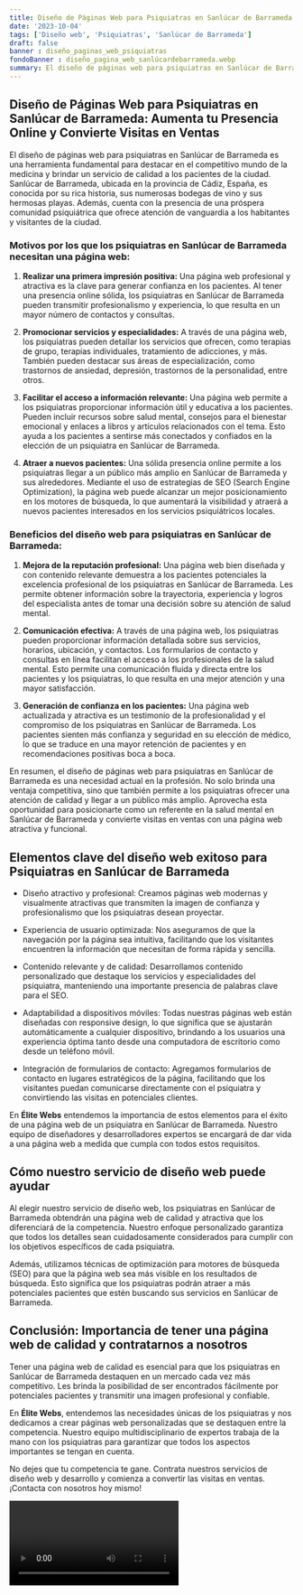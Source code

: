 ```yaml
---
title: Diseño de Páginas Web para Psiquiatras en Sanlúcar de Barrameda
date: '2023-10-04'
tags: ['Diseño web', 'Psiquiatras', 'Sanlúcar de Barrameda']
draft: false
banner : diseño_paginas_web_psiquiatras
fondoBanner : diseño_pagina_web_sanlúcardebarrameda.webp
summary: El diseño de páginas web para psiquiatras en Sanlúcar de Barrameda es una herramienta fundamental para destacar en el competitivo mundo de la medicina y brindar un servicio de calidad a los pacientes de la ciudad. Sanlúcar de Barrameda, ubicada en la provincia de Cádiz, España, es conocida por su rica historia, sus numerosas bodegas de vino y sus hermosas playas. Además, cuenta con la presencia de una próspera comunidad psiquiátrica que ofrece atención de vanguardia a los habitantes y visitantes de la ciudad.
---
```


## Diseño de Páginas Web para Psiquiatras en Sanlúcar de Barrameda: Aumenta tu Presencia Online y Convierte Visitas en Ventas

El diseño de páginas web para psiquiatras en Sanlúcar de Barrameda es una herramienta fundamental para destacar en el competitivo mundo de la medicina y brindar un servicio de calidad a los pacientes de la ciudad. Sanlúcar de Barrameda, ubicada en la provincia de Cádiz, España, es conocida por su rica historia, sus numerosas bodegas de vino y sus hermosas playas. Además, cuenta con la presencia de una próspera comunidad psiquiátrica que ofrece atención de vanguardia a los habitantes y visitantes de la ciudad.

### Motivos por los que los psiquiatras en Sanlúcar de Barrameda necesitan una página web:

1. **Realizar una primera impresión positiva:** Una página web profesional y atractiva es la clave para generar confianza en los pacientes. Al tener una presencia online sólida, los psiquiatras en Sanlúcar de Barrameda pueden transmitir profesionalismo y experiencia, lo que resulta en un mayor número de contactos y consultas.

2. **Promocionar servicios y especialidades:** A través de una página web, los psiquiatras pueden detallar los servicios que ofrecen, como terapias de grupo, terapias individuales, tratamiento de adicciones, y más. También pueden destacar sus áreas de especialización, como trastornos de ansiedad, depresión, trastornos de la personalidad, entre otros.

3. **Facilitar el acceso a información relevante:** Una página web permite a los psiquiatras proporcionar información útil y educativa a los pacientes. Pueden incluir recursos sobre salud mental, consejos para el bienestar emocional y enlaces a libros y artículos relacionados con el tema. Esto ayuda a los pacientes a sentirse más conectados y confiados en la elección de un psiquiatra en Sanlúcar de Barrameda.

4. **Atraer a nuevos pacientes:** Una sólida presencia online permite a los psiquiatras llegar a un público más amplio en Sanlúcar de Barrameda y sus alrededores. Mediante el uso de estrategias de SEO (Search Engine Optimization), la página web puede alcanzar un mejor posicionamiento en los motores de búsqueda, lo que aumentará la visibilidad y atraerá a nuevos pacientes interesados en los servicios psiquiátricos locales.

### Beneficios del diseño web para psiquiatras en Sanlúcar de Barrameda:

1. **Mejora de la reputación profesional:** Una página web bien diseñada y con contenido relevante demuestra a los pacientes potenciales la excelencia profesional de los psiquiatras en Sanlúcar de Barrameda. Les permite obtener información sobre la trayectoria, experiencia y logros del especialista antes de tomar una decisión sobre su atención de salud mental.

2. **Comunicación efectiva:** A través de una página web, los psiquiatras pueden proporcionar información detallada sobre sus servicios, horarios, ubicación, y contactos. Los formularios de contacto y consultas en línea facilitan el acceso a los profesionales de la salud mental. Esto permite una comunicación fluida y directa entre los pacientes y los psiquiatras, lo que resulta en una mejor atención y una mayor satisfacción.

3. **Generación de confianza en los pacientes:** Una página web actualizada y atractiva es un testimonio de la profesionalidad y el compromiso de los psiquiatras en Sanlúcar de Barrameda. Los pacientes sienten más confianza y seguridad en su elección de médico, lo que se traduce en una mayor retención de pacientes y en recomendaciones positivas boca a boca.

En resumen, el diseño de páginas web para psiquiatras en Sanlúcar de Barrameda es una necesidad actual en la profesión. No solo brinda una ventaja competitiva, sino que también permite a los psiquiatras ofrecer una atención de calidad y llegar a un público más amplio. Aprovecha esta oportunidad para posicionarte como un referente en la salud mental en Sanlúcar de Barrameda y convierte visitas en ventas con una página web atractiva y funcional.

<GifSeo />

<Cta />

## Elementos clave del diseño web exitoso para Psiquiatras en Sanlúcar de Barrameda

- Diseño atractivo y profesional: Creamos páginas web modernas y visualmente atractivas que transmiten la imagen de confianza y profesionalismo que los psiquiatras desean proyectar.

- Experiencia de usuario optimizada: Nos aseguramos de que la navegación por la página sea intuitiva, facilitando que los visitantes encuentren la información que necesitan de forma rápida y sencilla.

- Contenido relevante y de calidad: Desarrollamos contenido personalizado que destaque los servicios y especialidades del psiquiatra, manteniendo una importante presencia de palabras clave para el SEO.

- Adaptabilidad a dispositivos móviles: Todas nuestras páginas web están diseñadas con responsive design, lo que significa que se ajustarán automáticamente a cualquier dispositivo, brindando a los usuarios una experiencia óptima tanto desde una computadora de escritorio como desde un teléfono móvil.

- Integración de formularios de contacto: Agregamos formularios de contacto en lugares estratégicos de la página, facilitando que los visitantes puedan comunicarse directamente con el psiquiatra y convirtiendo las visitas en potenciales clientes.

En **Élite Webs** entendemos la importancia de estos elementos para el éxito de una página web de un psiquiatra en Sanlúcar de Barrameda. Nuestro equipo de diseñadores y desarrolladores expertos se encargará de dar vida a una página web a medida que cumpla con todos estos requisitos.

## Cómo nuestro servicio de diseño web puede ayudar

Al elegir nuestro servicio de diseño web, los psiquiatras en Sanlúcar de Barrameda obtendrán una página web de calidad y atractiva que los diferenciará de la competencia. Nuestro enfoque personalizado garantiza que todos los detalles sean cuidadosamente considerados para cumplir con los objetivos específicos de cada psiquiatra.

Además, utilizamos técnicas de optimización para motores de búsqueda (SEO) para que la página web sea más visible en los resultados de búsqueda. Esto significa que los psiquiatras podrán atraer a más potenciales pacientes que estén buscando sus servicios en Sanlúcar de Barrameda.

## Conclusión: Importancia de tener una página web de calidad y contratarnos a nosotros

Tener una página web de calidad es esencial para que los psiquiatras en Sanlúcar de Barrameda destaquen en un mercado cada vez más competitivo. Les brinda la posibilidad de ser encontrados fácilmente por potenciales pacientes y transmitir una imagen profesional y confiable.

En **Élite Webs**, entendemos las necesidades únicas de los psiquiatras y nos dedicamos a crear páginas web personalizadas que se destaquen entre la competencia. Nuestro equipo multidisciplinario de expertos trabaja de la mano con los psiquiatras para garantizar que todos los aspectos importantes se tengan en cuenta.

No dejes que tu competencia te gane. Contrata nuestros servicios de diseño web y desarrollo y comienza a convertir las visitas en ventas. ¡Contacta con nosotros hoy mismo!

<Video />

<CtaBot job='Psiquiatras' city='Sanlúcar de Barrameda'/>

<Gmaps query='Sanlúcar de Barrameda+españa+maps' />